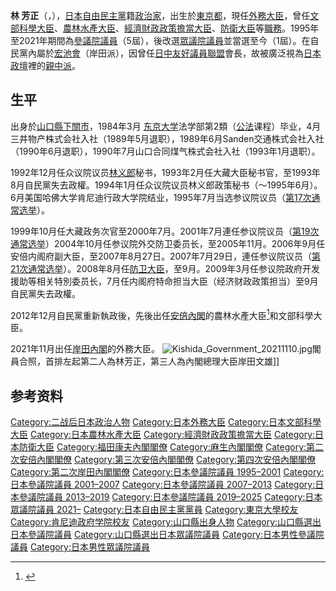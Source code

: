 {{Infobox Officeholder
| name  = 林 芳正
| original_name = 
| native_name_lang = 
| image = Yoshimasa Hayashi 20211110.jpg
| imagesize = 
|caption = 2021年首相官邸官方照片
| country = {{JPN}}
| office = {{JPN}}第156任[[外務大臣_(日本)|外務大臣]]
| term_start = 2021年11月10日
| term_end =
| primeminister = [[岸田文雄|岸田文雄]]
| predecessor = 岸田文雄
| successor = 
| office2= {{JPN}}第22-23任[[文部科学大臣|文部科学大臣]]
| term_start2 = 2017年8月3日
| term_end2 = 2018年10月2日
| primeminister2 = [[安倍晉三|安倍晉三]]
| predecessor2 = [[松野博一|松野博一]]
| successor2 = [[柴山昌彦|柴山昌彦]]
| office3 = {{JPN}}第55、58任[[農林水產大臣|農林水產大臣]]
| term_start3 = 2015年2月23日
| term_end3 = 2015年10月7日
| primeminister3 = [[安倍晉三|安倍晉三]]
| predecessor3 = [[西川公也|西川公也]]
| successor3 = [[森山裕|森山裕]]
| term_start4 = 2012年12月26日
| term_end4 = 2014年9月3日
| primeminister4 = [[安倍晉三|安倍晉三]]
| predecessor4 = [[郡司彰|郡司彰]]
| successor4 = [[西川公也|西川公也]]
| office5 = {{JPN}}第12任[[內閣府特命擔當大臣（經濟財政政策擔當）|內閣府特命擔當大臣<br>（經濟財政政策）]]
| term_start5 = 2009年7月2日
| term_end5 = 2009年9月16日
| primeminister5 = [[麻生太郎|麻生太郎]]
| predecessor5 = [[與謝野馨|與謝野馨]]
| successor5 = [[菅直人|菅直人]]
| office6 ={{JPN}}第5任[[防衛大臣|防衛大臣]]
| term_start6 = 2008年8月2日
| term_end6 = 2008年9月24日
| primeminister6 = [[福田康夫|福田康夫]]
| predecessor6 = [[石破茂|石破茂]]
| successor6 = [[濱田靖一|濱田靖一]]
| office7 = {{JPN}}[[眾議院_(日本)|眾議院]]議員
| term_start7 = 2021年11月3日
| term_end7 = 
| predecessor7 = [[河村建夫|河村建夫]]
| successor7 = 
|constituency7= [[山口縣第3區|山口縣第3區]]
| office8 = {{JPN}}[[參議院_(日本)|參議院]]議員
| term_start8 = 1995年7月24日
| term_end8 = 2021年8月16日
| successor8 = {{link-ja|北村經夫|北村経夫}}（補選）
|constituency8= [[山口縣選舉區|山口縣選舉區]]
| birth_date = {{birth date and age|1961|1|19}}
| birth_place = {{JPN}}[[東京都|東京都]]
| native_place = 
| parents = {{link-ja|林義郎|林義郎}}（父）
| relatives = {{link-ja|林長五郎|林長五郎}}（曾祖父）<br>{{link-ja|属最吉|属最吉}}（外曾祖父）<br>{{link-ja|俵田明|俵田明}}（外曾外祖父）<br>{{link-ja|林佳介|林佳介}}（祖父）<br>[[廣瀨勝貞|廣瀨勝貞]]（姑父）
| spouse = 
| party = [[自由民主黨_(日本)|自由民主黨]]
| alma_mater   = [[東京大学|東京大学]]法學部第2類<br />[[哈佛大學|哈佛大學]][[約翰·F·甘迺迪政府學院|約翰·F·甘迺迪政府學院]]
| website      = [http://www.yoshimasa.com  官方網站]
}}
{{japanese||japanese=林 芳正|kana=はやし よしまさ|romaji=Hayashi Yoshimasa}}
'''林 芳正'''（{{jpn|j=林 芳正|hg=はやし よしまさ|rm=Hayashi Yoshimasa}}，{{bd|1961年|1月19日|||Hayashi, Yoshimasa}}），[[日本|日本]][[自由民主黨_(日本)|自由民主黨]]籍[[政治家|政治家]]，出生於[[東京都|東京都]]，現任[[外務大臣_(日本)|外務大臣]]，曾任[[文部科學大臣|文部科學大臣]]、[[農林水產大臣|農林水產大臣]]、[[經濟財政政策擔當大臣|經濟財政政策擔當大臣]]、[[防衛大臣|防衛大臣]]等[[日本國政府|職務]]。1995年至2021年期間為[[參議院_(日本)|參議院議員]]（5屆），後改選[[眾議院_(日本)|眾議院議員]]並當選至今（1屆）。在自民黨內屬於[[宏池會|宏池會]]（岸田派），因曾任[[日中友好議員聯盟|日中友好議員聯盟]]會長，故被廣泛視為[[日本政治|日本政壇]]裡的[[親中派|親中派]]。

==生平==
出身於[[山口縣|山口縣]][[下關市|下關市]]，1984年3月 [[东京大学|东京大学]]法学部第2類（[[公法|公法]]课程）毕业，4月三井物产株式会社入社（1989年5月退职），1989年6月Sanden交通株式会社入社（1990年6月退职），1990年7月山口合同煤气株式会社入社（1993年1月退职）。

1992年12月任众议院议员[[林义郎|林义郎]]秘书，1993年2月任大藏大臣秘书官，至1993年8月自民黨失去政權。1994年1月任众议院议员林义郎政策秘书（～1995年6月）。6月美国哈佛大学肯尼迪行政大学院结业，1995年7月当选参议院议员（[[第17次通常选举|第17次通常选举]]）。

1999年10月任大藏政务次官至2000年7月。2001年7月連任参议院议员（[[第19次通常选举|第19次通常选举]]）2004年10月任参议院外交防卫委员长，至2005年11月。2006年9月任安倍内阁府副大臣，至2007年8月27日。2007年7月29日，連任参议院议员（[[第21次通常选举|第21次通常选举]]）。2008年8月任[[防卫大臣|防卫大臣]]，至9月。2009年3月任参议院政府开发援助等相关特別委员长，7月任内阁府特命担当大臣（经济财政政策担当）至9月自民黨失去政權。

2012年12月自民黨重新執政後，先後出任[[安倍內閣|安倍內閣]]的農林水產大臣<ref name="IMDb">{{Cite web|url=http://www.kantei.go.jp/cn/96_abe/meibo/daijin/hayashi.html|title=内阁名单-农林水产大臣|deadurl=yes|archiveurl=https://web.archive.org/web/20130218013536/http://www.kantei.go.jp/cn/96_abe/meibo/daijin/hayashi.html|archivedate=2013-02-18}}</ref>和文部科學大臣。

2021年11月出任[[第二次岸田內閣|岸田內閣]]的外務大臣。
[[File:Kishida_Government_20211110.jpg|thumb]]閣員合照，首排左起第二人為林芳正，第三人為內閣總理大臣岸田文雄]]
==参考资料==
{{Reflist}}

{{start box}}
{{s-before|[[岸田文雄|岸田文雄]]}}
{{s-title|[[外務大臣|外務大臣]]|2021年}}
{{s-after|現職}}
{{s-before|[[西川公也|西川公也]]}}
{{s-title|[[農林水產大臣|農林水產大臣]]|2015年}}
{{s-after|[[森山裕|森山裕]]}}
{{s-before|[[郡司彰|郡司彰]]}}
{{s-title|[[農林水產大臣|農林水產大臣]]|2012年—2014年}}
{{s-after|[[西川公也|西川公也]]}}
{{s-before|[[與謝野馨|與謝野馨]]}}
{{s-title|[[特命擔當大臣|特命擔當大臣]]（經濟財政）|2009年}}
{{s-after|[[菅直人|菅直人]]}}
{{s-before|[[石破茂|石破茂]]}}
{{s-title|[[防衛大臣|防衛大臣]]|2008年}}
{{s-after|[[濱田靖一|濱田靖一]]}}
{{end box}}

{{外務大臣}}
{{文部科學大臣}}
{{農林水產大臣}}
{{經濟財政政策擔當大臣}}
{{防衛大臣}}
{{福田康夫內閣}}
{{麻生內閣}}
{{第二次安倍內閣}}
{{第三次安倍內閣}}
{{第四次安倍內閣}}
{{第二次岸田內閣}}
{{二十國集團外交部長}}
{{中日韩峰会领袖}}
{{Authority control}}
{{DEFAULTSORT:Hayashi Yoshimasa}}
[[Category:二战后日本政治人物|Category:二战后日本政治人物]]
[[Category:日本外務大臣|Category:日本外務大臣]]
[[Category:日本文部科學大臣|Category:日本文部科學大臣]]
[[Category:日本農林水產大臣|Category:日本農林水產大臣]]
[[Category:經濟財政政策擔當大臣|Category:經濟財政政策擔當大臣]]
[[Category:日本防衛大臣|Category:日本防衛大臣]]
[[Category:福田康夫內閣閣僚|Category:福田康夫內閣閣僚]]
[[Category:麻生內閣閣僚|Category:麻生內閣閣僚]]
[[Category:第二次安倍內閣閣僚|Category:第二次安倍內閣閣僚]]
[[Category:第三次安倍內閣閣僚|Category:第三次安倍內閣閣僚]]
[[Category:第四次安倍內閣閣僚|Category:第四次安倍內閣閣僚]]
[[Category:第二次岸田內閣閣僚|Category:第二次岸田內閣閣僚]]
[[Category:日本參議院議員_1995–2001|Category:日本參議院議員 1995–2001]]
[[Category:日本參議院議員_2001–2007|Category:日本參議院議員 2001–2007]]
[[Category:日本參議院議員_2007–2013|Category:日本參議院議員 2007–2013]]
[[Category:日本參議院議員_2013–2019|Category:日本參議院議員 2013–2019]]
[[Category:日本參議院議員_2019–2025|Category:日本參議院議員 2019–2025]]
[[Category:日本眾議院議員_2021–|Category:日本眾議院議員 2021–]]
[[Category:日本自由民主黨黨員|Category:日本自由民主黨黨員]]
[[Category:東京大學校友|Category:東京大學校友]]
[[Category:肯尼迪政府学院校友|Category:肯尼迪政府学院校友]]
[[Category:山口縣出身人物|Category:山口縣出身人物]]
[[Category:山口縣選出日本參議院議員|Category:山口縣選出日本參議院議員]]
[[Category:山口縣選出日本眾議院議員|Category:山口縣選出日本眾議院議員]]
[[Category:日本男性參議院議員|Category:日本男性參議院議員]]
[[Category:日本男性眾議院議員|Category:日本男性眾議院議員]]